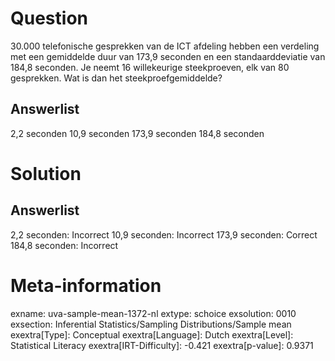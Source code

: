 Question
========

30.000 telefonische gesprekken van de ICT afdeling hebben een verdeling
met een gemiddelde duur van 173,9 seconden en een standaarddeviatie van
184,8 seconden. Je neemt 16 willekeurige steekproeven, elk van 80
gesprekken. Wat is dan het steekproefgemiddelde?

Answerlist
----------

2,2 seconden
10,9 seconden
173,9 seconden
184,8 seconden

Solution
========

Answerlist
----------

2,2 seconden: Incorrect
10,9 seconden: Incorrect
173,9 seconden: Correct
184,8 seconden: Incorrect

Meta-information
================
exname: uva-sample-mean-1372-nl
extype: schoice
exsolution: 0010
exsection: Inferential Statistics/Sampling Distributions/Sample mean
exextra[Type]: Conceptual
exextra[Language]: Dutch
exextra[Level]: Statistical Literacy
exextra[IRT-Difficulty]: -0.421
exextra[p-value]: 0.9371
